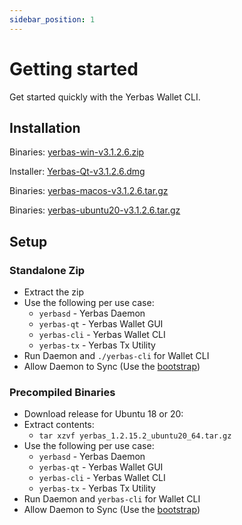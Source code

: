 ```yaml
---
sidebar_position: 1
---
```



# Getting started

Get started quickly with the Yerbas Wallet CLI.

## Installation

<Tabs>
  <TabItem value="windows" label="Windows" default>
    <p>Binaries: <a href="https://github.com/The-Yerbas-Endeavor/yerbas/releases/download/v3.1.2.6/yerbas-win-v3.1.2.6.zip" class="button button--primary">yerbas-win-v3.1.2.6.zip</a></p>
  </TabItem>
  <TabItem value="mac" label="Mac" default>
    <p>Installer: <a href="https://github.com/The-Yerbas-Endeavor/yerbas/releases/download/v3.1.2.6/Yerbas-Qt-v3.1.2.6.dmg" class="button button--primary">Yerbas-Qt-v3.1.2.6.dmg</a></p>
    <p>Binaries: <a href="https://github.com/The-Yerbas-Endeavor/yerbas/releases/download/v3.1.2.6/yerbas-macos-v3.1.2.6.tar.gz" class="button button--primary">yerbas-macos-v3.1.2.6.tar.gz</a></p>
  </TabItem>
  <TabItem value="linux" label="Linux">
    <p>Binaries: <a href="https://github.com/The-Yerbas-Endeavor/yerbas/releases/download/v3.1.2.6/yerbas-ubuntu20-v3.1.2.6.tar.gz" class="button button--primary">yerbas-ubuntu20-v3.1.2.6.tar.gz</a></p>
  </TabItem>
</Tabs>

## Setup

### Standalone Zip

- Extract the zip
- Use the following per use case:
  - `yerbasd` - Yerbas Daemon
  - `yerbas-qt` - Yerbas Wallet GUI
  - `yerbas-cli` - Yerbas Wallet CLI
  - `yerbas-tx` - Yerbas Tx Utility
- Run Daemon and `./yerbas-cli` for Wallet CLI
- Allow Daemon to Sync (Use the [bootstrap](/docs/wallet/bootstrap))

### Precompiled Binaries

- Download release for Ubuntu 18 or 20:
- Extract contents:
  - `tar xzvf yerbas_1.2.15.2_ubuntu20_64.tar.gz`
- Use the following per use case:
  - `yerbasd` - Yerbas Daemon
  - `yerbas-qt` - Yerbas Wallet GUI
  - `yerbas-cli` - Yerbas Wallet CLI
  - `yerbas-tx` - Yerbas Tx Utility
- Run Daemon and `yerbas-cli` for Wallet CLI
- Allow Daemon to Sync (Use the [bootstrap](/docs/wallet/bootstrap))
